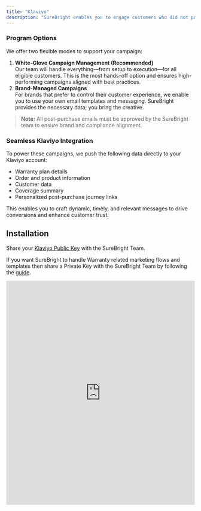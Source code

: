 ```yaml
---
title: "Klaviyo"
description: "SureBright enables you to engage customers who did not purchase a warranty at the time of checkout by sending personalized post-purchase emails across multiple channels."
---
```


### Program Options

We offer two flexible modes to support your campaign:

1. **White-Glove Campaign Management (Recommended)**\
   Our team will handle everything—from setup to execution—for all eligible customers. This is the most hands-off option and ensures high-performing campaigns aligned with best practices.
2. **Brand-Managed Campaigns**\
   For brands that prefer to control their customer experience, we enable you to use your own email templates and messaging. SureBright provides the necessary data; you bring the creative.

> **Note:** All post-purchase emails must be approved by the SureBright team to ensure brand and compliance alignment.

### Seamless Klaviyo Integration

To power these campaigns, we push the following data directly to your Klaviyo account:

- Warranty plan details
- Order and product information
- Customer data
- Coverage summary
- Personalized post-purchase journey links

This enables you to craft dynamic, timely, and relevant messages to drive conversions and enhance customer trust.

## Installation

Share your [Klaviyo Public Key](https://help.klaviyo.com/hc/en-us/articles/115005062267#your-public-api-key-site-id2) with the SureBright Team.

If you want SureBright to handle Warranty related marketing flows and templates then share a Private Key with the SureBright Team by following the [guide](https://app.storylane.io/share/gmb05pqr5zbj).

<iframe src="https://app.storylane.io/share/gmb05pqr5zbj" width="100%" height="600" frameborder="0" allowfullscreen />

## Klaviyo Set-up & Defining the Flows

Navigate to the Klaviyo page that allows you to define the [Klaviyo flow](https://help.klaviyo.com/hc/en-us/articles/115002774932) with the initial trigger and filters.

To define the [Post-Purchase Flow](https://help.klaviyo.com/hc/en-us/articles/115002774932) , focus on these Klaviyo fields:

- Trigger - Set to SureBright: Eligible Order. Do not use the generic Placed Order.
- Trigger Filter - Set to "is_eligible: true".
- Use the SureBright-integrated attributes to insert the event data in the communication template. The key attribute to be used is post_purchase_url, which takes the user to a customer-facing page where protection plans can be directly purchased.

## Flow Example

![FlowChart Example](/images/klaviyo-flowchart.png)

### Event 1: SureBright: Eligible Order

This event is triggered when a customer purchases a product that is eligible for a SureBright warranty. Here are the attributes available to you in Klaviyo about SureBright eligibility on your store's orders:

<ParamField path="order_id" type="string" required>
  Shopify Order Id
</ParamField>

<ParamField path="order_amount" type="string" required>
  Total Order Amount
</ParamField>

<ParamField path="currency_code" type="string" required>
  Currency code
</ParamField>

<ParamField path="order_created_at" type="datetime" required>
  Timestamp of order creation
</ParamField>

<ParamField path="merchant_logo_url" type="string" required>
  URL of the merchant's logo
</ParamField>

<ParamField path="surebright_logo_url" type="string" required>
  Url for SureBright's Logo
</ParamField>

<ParamField path="merchant_name" type="string" required>
  Name of the merchant
</ParamField>

<ParamField path="post_purchase_url" type="string" required>
  URL for post-purchase warranty actions
</ParamField>

<ParamField path="product_title" type="string" required>
  Title of the purchased product
</ParamField>

<ParamField path="is_eligible" type="boolean" required>
  Whether the order is warranty eligible
</ParamField>

<ParamField path="coverage_type" type="string" required>
  Indicates type of coverage
</ParamField>

<ParamField path="coverage_option_title" type="string" required>
  Coverage based dynamic title
</ParamField>

### Event 2: SureBright: Policy Purchased

This event is triggered when a customer successfully purchases a warranty for their product. Most merchants will set up campaigns that target eligible purchases but stop emailing their customers after a SureBright: Policy Purchased (this event).

| Property               | Type     | Example                    | Description                         |
| :--------------------: | :------: | :------------------------: | :---------------------------------: |
| order_id               | string   | 1234567890                 | Shopify Order Id                    |
| contract_id            | string   | bb783fde671e4cac849e39     | Unique warranty contract identifier |
| product_title          | string   | Sample Product Title       | Product the warranty covers         |
| policy_tenure          | string   | 1 year                     | Duration of the warranty coverage   |
| policy_price           | string   | 199.99                     | Price paid for the warranty         |
| warranty_purchase_date | datetime | 2025-04-10T15:00:41.301007 | When the warranty was purchased     |
| coverage_type          | string   | AD                         | Indicates type of coverage          |

## Implementation Use Cases

### SureBright: Eligible Order

- Send follow-up emails encouraging customers to purchase warranties for eligible products
- Create reminder flows for customers who haven't purchased available warranty protection
- Use the post_purchase_url to direct customers to complete their warranty registration

### SureBright: Policy Purchased

- Send warranty confirmation and thank you emails
- Create educational content about how to use their warranty
- Set up anniversary reminders as the warranty approaches expiration
- Cross-sell related products that complement their purchase

## Best Practices

- Personalize messaging using the customer and product information included in both events
- Use segmentation to target customers based on product type and warranty value
- Create different flows based on whether breakdown coverage is included

## Support

For integration assistance, contact SureBright technical support or your Klaviyo account manager.